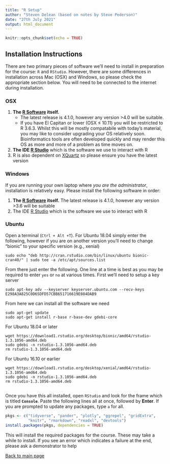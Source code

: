 ```yaml
---
title: "R Setup"
author: "Steven Delean (based on notes by Steve Pederson)"
date: "27th July 2021"
output: html_document
---
```


```r
knitr::opts_chunk$set(echo = TRUE)
```

## Installation Instructions {.tabset}

There are two primary pieces of software we'll need to install in preparation for the course: `R` and `RStudio`.
However, there are some differences in installation across Mac (OSX) and Windows, so please check the appropriate section below.
You will need to be connected to the internet during installation.

### OSX

1. **The [R Software](https://cran.r-project.org/bin/macosx/) itself.**
    + The latest release is 4.1.0, however any version >4.0 will be suitable. 
    + If you have El Capitan or lower (OSX $\leq$ 10.11) you will be restricted to R 3.6.3. Whilst this will be mostly compatabile with today's material, you may like to consider upgrading your OS relatively soon. Bioinformatics tools are often developed quickly and may render this OS as more and more of a problem as time moves on.
2. **The IDE [R Studio](https://www.rstudio.com/products/rstudio/download/#download)** which is the software we use to interact with R
3. R is also dependent on [XQuartz](https://www.xquartz.org/) so please ensure you have the latest version

### Windows 

If you are running your own laptop where *you are the administrator*, installation is relatively easy.
Please install the following software in order:

1. **The [R Software](https://cran.r-project.org/bin/windows/base/) itself.** The latest release is 4.1.0, however any version >3.6 will be suitable
2. The IDE [R Studio](https://www.rstudio.com/products/rstudio/download/#download) which is the software we use to interact with R

### Ubuntu

Open a terminal (`Ctrl + Alt +T`).
For Ubuntu 18.04 simply enter the following, however if you are on another version you'll need to change "bionic" to your specific version (e.g., xenial)

```
sudo echo "deb http://cran.rstudio.com/bin/linux/ubuntu bionic-cran40/" | sudo tee -a /etc/apt/sources.list
```

From there just enter the following. One line at a time is best as you may be required to enter `yes` or `no` at various times.
First we'll need to setup a key server

```
sudo apt-key adv --keyserver keyserver.ubuntu.com --recv-keys E298A3A825C0D65DFD57CBB651716619E084DAB9
```
From here we can install all the software we need

```
sudo apt-get update
sudo apt-get install r-base r-base-dev gdebi-core
```

For Ubuntu 18.04 or later

```
wget https://download1.rstudio.org/desktop/bionic/amd64/rstudio-1.3.1056-amd64.deb
sudo gdebi -n rstudio-1.3.1056-amd64.deb
rm rstudio-1.3.1056-amd64.deb
```

For Ubuntu 16.10 or earlier

```
wget https://download1.rstudio.org/desktop/xenial/amd64/rstudio-1.3.1056-amd64.deb
sudo gdebi -n rstudio-1.3.1056-amd64.deb
rm rstudio-1.3.1056-amd64.deb
```

##

Once you have this all installed, open `RStudio` and look for the frame which is titled **`Console`**. 
Paste the following lines all at once, followed by **Enter**. If you are prompted to update any packages, type  `a` for all.

```r
pkgs <- c("tidyverse", "pander", "plotly", "ggrepel", "gridExtra", 
          "knitr", "rmarkdown", "readxl", "devtools")
install.packages(pkgs, dependencies = TRUE)
```

This will install the required packages for the course.
These may take a while to install.
If you see an error which indicates a failure at the end, please ask a demonstrator to help

[Back to main page](./)